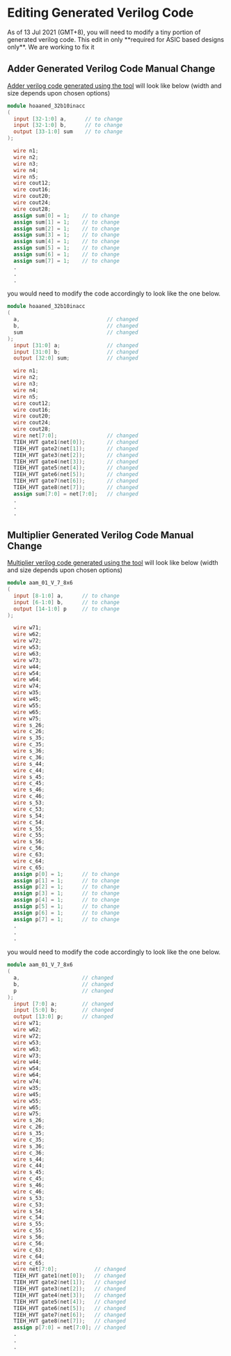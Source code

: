 
# Editing Generated Verilog Code

<Callout emoji="⚠️">
  As of 13 Jul 2021 (GMT+8), you will need to modify a tiny portion of generated
  verilog code. This edit in only **required for ASIC based designs only**. We
  are working to fix it
</Callout>

<h2> Adder Generated Verilog Code Manual Change </h2>

[Adder verilog code generated using the tool](/gui-tool/verilog-code-generator#adder-verilog-code-generator) will look like below (width and size depends upon chosen options)

```verilog
module hoaaned_32b10inacc
(
  input [32-1:0] a,      // to change
  input [32-1:0] b,      // to change
  output [33-1:0] sum    // to change
);

  wire n1;
  wire n2;
  wire n3;
  wire n4;
  wire n5;
  wire cout12;
  wire cout16;
  wire cout20;
  wire cout24;
  wire cout28;
  assign sum[0] = 1;    // to change
  assign sum[1] = 1;    // to change
  assign sum[2] = 1;    // to change
  assign sum[3] = 1;    // to change
  assign sum[4] = 1;    // to change
  assign sum[5] = 1;    // to change
  assign sum[6] = 1;    // to change
  assign sum[7] = 1;    // to change
  .
  .
  .
```

you would need to modify the code accordingly to look like the one below.

```verilog
module hoaaned_32b10inacc
(
  a,                            // changed
  b,                            // changed
  sum                           // changed
);
  input [31:0] a;               // changed
  input [31:0] b;               // changed
  output [32:0] sum;            // changed

  wire n1;
  wire n2;
  wire n3;
  wire n4;
  wire n5;
  wire cout12;
  wire cout16;
  wire cout20;
  wire cout24;
  wire cout28;
  wire net[7:0];                // changed
  TIEH_HVT gate1(net[0]);       // changed
  TIEH_HVT gate2(net[1]);       // changed
  TIEH_HVT gate3(net[2]);       // changed
  TIEH_HVT gate4(net[3]);       // changed
  TIEH_HVT gate5(net[4]);       // changed
  TIEH_HVT gate6(net[5]);       // changed
  TIEH_HVT gate7(net[6]);       // changed
  TIEH_HVT gate8(net[7]);       // changed
  assign sum[7:0] = net[7:0];   // changed
  .
  .
  .
```

<h2> Multiplier Generated Verilog Code Manual Change </h2>

[Multiplier verilog code generated using the tool](/gui-tool/verilog-code-generator#multiplier-verilog-code-generator-asic-verilog-multiplier) will look like below (width and size depends upon chosen options)

```verilog
module aam_01_V_7_8x6
(
  input [8-1:0] a,      // to change
  input [6-1:0] b,      // to change
  output [14-1:0] p     // to change
);

  wire w71;
  wire w62;
  wire w72;
  wire w53;
  wire w63;
  wire w73;
  wire w44;
  wire w54;
  wire w64;
  wire w74;
  wire w35;
  wire w45;
  wire w55;
  wire w65;
  wire w75;
  wire s_26;
  wire c_26;
  wire s_35;
  wire c_35;
  wire s_36;
  wire c_36;
  wire s_44;
  wire c_44;
  wire s_45;
  wire c_45;
  wire s_46;
  wire c_46;
  wire s_53;
  wire c_53;
  wire s_54;
  wire c_54;
  wire s_55;
  wire c_55;
  wire s_56;
  wire c_56;
  wire c_63;
  wire c_64;
  wire c_65;
  assign p[0] = 1;      // to change
  assign p[1] = 1;      // to change
  assign p[2] = 1;      // to change
  assign p[3] = 1;      // to change
  assign p[4] = 1;      // to change
  assign p[5] = 1;      // to change
  assign p[6] = 1;      // to change
  assign p[7] = 1;      // to change
  .
  .
  .
```

you would need to modify the code accordingly to look like the one below.

```verilog
module aam_01_V_7_8x6
(
  a,                    // changed
  b,                    // changed
  p                     // changed
);
  input [7:0] a;        // changed
  input [5:0] b;        // changed
  output [13:0] p;      // changed
  wire w71;
  wire w62;
  wire w72;
  wire w53;
  wire w63;
  wire w73;
  wire w44;
  wire w54;
  wire w64;
  wire w74;
  wire w35;
  wire w45;
  wire w55;
  wire w65;
  wire w75;
  wire s_26;
  wire c_26;
  wire s_35;
  wire c_35;
  wire s_36;
  wire c_36;
  wire s_44;
  wire c_44;
  wire s_45;
  wire c_45;
  wire s_46;
  wire c_46;
  wire s_53;
  wire c_53;
  wire s_54;
  wire c_54;
  wire s_55;
  wire c_55;
  wire s_56;
  wire c_56;
  wire c_63;
  wire c_64;
  wire c_65;
  wire net[7:0];            // changed
  TIEH_HVT gate1(net[0]);   // changed
  TIEH_HVT gate2(net[1]);   // changed
  TIEH_HVT gate3(net[2]);   // changed
  TIEH_HVT gate4(net[3]);   // changed
  TIEH_HVT gate5(net[4]);   // changed
  TIEH_HVT gate6(net[5]);   // changed
  TIEH_HVT gate7(net[6]);   // changed
  TIEH_HVT gate8(net[7]);   // changed
  assign p[7:0] = net[7:0]; // changed
  .
  .
  .
```
